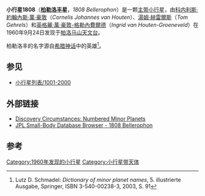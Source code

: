 {{Infobox planet
| width = 25em
| bgcolour = #FFFFC0 
| name = Bellerophon
| discovery = yes
| discovery_ref =
| discoverer = [[科内利斯·約翰內斯·萬·豪敦|科内利斯·約翰內斯·萬·豪敦]]、[[湯姆·赫雷爾斯|湯姆·赫雷爾斯]]和[[英格麗·萬·豪敦-格勒內費爾德|英格麗·萬·豪敦-格勒內費爾德]]
| discovery_site = [[帕洛马山天文台|帕洛马山天文台]]
| discovered = 1960年9月24日
| designations = yes
'| mp_name = 1808
| alt_names = 2517 P-L ; 1928 RY <br/> 1953 ED ; 1965 YL <br/> 1972 HQ ; 1978 TH9 
|named_after = [[柏勒洛丰|柏勒洛丰]]
| mp_category =
| epoch = [[Julian_day|JD]] 2455800.5 (2011-Aug-27.0)
| eccentricity = 0.1778792
| semimajor  = 2.7477596 AU
| perihelion   = 2.2589903 AU
| inclination = 2.03502°
| asc_node = 13.18893°
| arg_peri = 46.79730°
| mean_anomaly = 26.41362[[角度|°]]
| period = 1663.6674440 [[day|d]] (  4.55 [[Julian_year_(astronomy)|a]])
| aphelion = 3.2365289 [[天文单位|AU]]
| orbit_ref = <ref>[http://ssd.jpl.nasa.gov/sbdb.cgi?sstr=1808 JPL Small-Body Database Browser - 1808 Bellerophon]</ref>
| avg_speed =
| satellites =
| physical_characteristics = yes
| dimensions =15.41 km
| mass =
| density =
| surface_grav =
| escape_velocity =
| sidereal_day =
| axial_tilt =
| pole_ecliptic_lat =
| pole_ecliptic_lon =
| albedo =0.1076
| rotation=
| temperatures=
| temp_name1 =
| mean_temp_1 =
| max_temp_1 =
| temp_name2 =
| max_temp_2 =
| spectral_type =
| abs_magnitude = 12.10
}}
'''小行星1808'''（'''[[柏勒洛丰|柏勒洛丰]]星'''，''1808 Bellerophon''）是一颗[[小行星带|主带小行星]]，由[[科内利斯·約翰內斯·萬·豪敦|科内利斯·約翰內斯·萬·豪敦]]（''Cornelis Johannes van Houten''）、[[湯姆·赫雷爾斯|湯姆·赫雷爾斯]]（''Tom Gehrels''）和[[英格麗·萬·豪敦-格勒內費爾德|英格麗·萬·豪敦-格勒內費爾德]]（''Ingrid van Houten-Groeneveld''）在1960年9月24日发现于[[帕洛马山天文台|帕洛马山天文台]]。

柏勒洛丰的名字源自[[希腊神话|希腊神话]]中的英雄<ref name="Schmadel2003">Lutz D. Schmadel: ''Dictionary of minor planet names'', 5. illustrierte Ausgabe, Springer, ISBN 3-540-00238-3, 2003, S. 91</ref>。

==参见==
* [[小行星列表/1001-2000|小行星列表/1001-2000]]

== 外部链接 ==
* [http://cfa-www.harvard.edu/iau/lists/NumberedMPs.txt Discovery Circumstances: Numbered Minor Planets] {{Wayback|url=http://cfa-www.harvard.edu/iau/lists/NumberedMPs.txt |date=20080517010638 }}
* [http://ssd.jpl.nasa.gov/sbdb.cgi?sstr=1808 JPL Small-Body Database Browser - 1808 Bellerophon] {{Wayback|url=http://ssd.jpl.nasa.gov/sbdb.cgi?sstr=1808 |date=20210717070944 }}

== 参考 ==
{{Reflist}}
{{Minor Planet Number|[[小行星1807|1807 Slovakia]]|[[小行星1809|1809 Prometheus]]}}

[[Category:1960年发现的小行星|Category:1960年发现的小行星]]
[[Category:小行星带天体|Category:小行星带天体]]